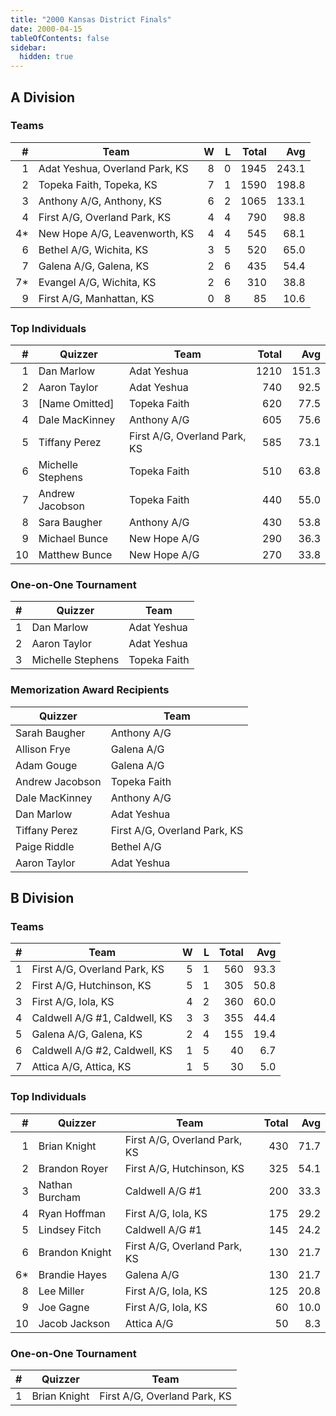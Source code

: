 ```yaml
---
title: "2000 Kansas District Finals"
date: 2000-04-15
tableOfContents: false
sidebar:
  hidden: true
---
```


## A Division

### Teams

|    # | Team                           |    W |    L | Total |   Avg |
| ---: | ------------------------------ | ---: | ---: | ----: | ----: |
|    1 | Adat Yeshua, Overland Park, KS |    8 |    0 |  1945 | 243.1 |
|    2 | Topeka Faith, Topeka, KS       |    7 |    1 |  1590 | 198.8 |
|    3 | Anthony A/G, Anthony, KS       |    6 |    2 |  1065 | 133.1 |
|    4 | First A/G, Overland Park, KS   |    4 |    4 |   790 |  98.8 |
|   4* | New Hope A/G, Leavenworth, KS  |    4 |    4 |   545 |  68.1 |
|    6 | Bethel A/G, Wichita, KS        |    3 |    5 |   520 |  65.0 |
|    7 | Galena A/G, Galena, KS         |    2 |    6 |   435 |  54.4 |
|   7* | Evangel A/G, Wichita, KS       |    2 |    6 |   310 |  38.8 |
|    9 | First A/G, Manhattan, KS       |    0 |    8 |    85 |  10.6 |

### Top Individuals

|    # | Quizzer           | Team                         | Total |   Avg |
| ---: | ----------------- | ---------------------------- | ----: | ----: |
|    1 | Dan Marlow        | Adat Yeshua                  |  1210 | 151.3 |
|    2 | Aaron Taylor      | Adat Yeshua                  |   740 |  92.5 |
|    3 | \[Name Omitted\]  | Topeka Faith                 |   620 |  77.5 |
|    4 | Dale MacKinney    | Anthony A/G                  |   605 |  75.6 |
|    5 | Tiffany Perez     | First A/G, Overland Park, KS |   585 |  73.1 |
|    6 | Michelle Stephens | Topeka Faith                 |   510 |  63.8 |
|    7 | Andrew Jacobson   | Topeka Faith                 |   440 |  55.0 |
|    8 | Sara Baugher      | Anthony A/G                  |   430 |  53.8 |
|    9 | Michael Bunce     | New Hope A/G                 |   290 |  36.3 |
|   10 | Matthew Bunce     | New Hope A/G                 |   270 |  33.8 |

### One-on-One Tournament

|    # | Quizzer           | Team         |
| ---: | ----------------- | ------------ |
|    1 | Dan Marlow        | Adat Yeshua  |
|    2 | Aaron Taylor      | Adat Yeshua  |
|    3 | Michelle Stephens | Topeka Faith |

### Memorization Award Recipients

| Quizzer         | Team                         |
| --------------- | ---------------------------- |
| Sarah Baugher   | Anthony A/G                  |
| Allison Frye    | Galena A/G                   |
| Adam Gouge      | Galena A/G                   |
| Andrew Jacobson | Topeka Faith                 |
| Dale MacKinney  | Anthony A/G                  |
| Dan Marlow      | Adat Yeshua                  |
| Tiffany Perez   | First A/G, Overland Park, KS |
| Paige Riddle    | Bethel A/G                   |
| Aaron Taylor    | Adat Yeshua                  |

## B Division

### Teams

|    # | Team                          |    W |    L | Total |  Avg |
| ---: | ----------------------------- | ---: | ---: | ----: | ---: |
|    1 | First A/G, Overland Park, KS  |    5 |    1 |   560 | 93.3 |
|    2 | First A/G, Hutchinson, KS     |    5 |    1 |   305 | 50.8 |
|    3 | First A/G, Iola, KS           |    4 |    2 |   360 | 60.0 |
|    4 | Caldwell A/G #1, Caldwell, KS |    3 |    3 |   355 | 44.4 |
|    5 | Galena A/G, Galena, KS        |    2 |    4 |   155 | 19.4 |
|    6 | Caldwell A/G #2, Caldwell, KS |    1 |    5 |    40 |  6.7 |
|    7 | Attica A/G, Attica, KS        |    1 |    5 |    30 |  5.0 |

### Top Individuals

|    # | Quizzer        | Team                         | Total |  Avg |
| ---: | -------------- | ---------------------------- | ----: | ---: |
|    1 | Brian Knight   | First A/G, Overland Park, KS |   430 | 71.7 |
|    2 | Brandon Royer  | First A/G, Hutchinson, KS    |   325 | 54.1 |
|    3 | Nathan Burcham | Caldwell A/G #1              |   200 | 33.3 |
|    4 | Ryan Hoffman   | First A/G, Iola, KS          |   175 | 29.2 |
|    5 | Lindsey Fitch  | Caldwell A/G #1              |   145 | 24.2 |
|    6 | Brandon Knight | First A/G, Overland Park, KS |   130 | 21.7 |
|   6* | Brandie Hayes  | Galena A/G                   |   130 | 21.7 |
|    8 | Lee Miller     | First A/G, Iola, KS          |   125 | 20.8 |
|    9 | Joe Gagne      | First A/G, Iola, KS          |    60 | 10.0 |
|   10 | Jacob Jackson  | Attica A/G                   |    50 |  8.3 |

### One-on-One Tournament

|    # | Quizzer      | Team                         |
| ---: | ------------ | ---------------------------- |
|    1 | Brian Knight | First A/G, Overland Park, KS |

